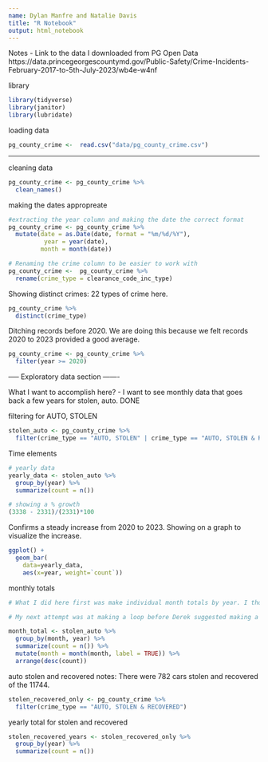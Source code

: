 ```yaml
---
name: Dylan Manfre and Natalie Davis
title: "R Notebook"
output: html_notebook
---
```


Notes
- Link to the data I downloaded from PG Open Data https://data.princegeorgescountymd.gov/Public-Safety/Crime-Incidents-February-2017-to-5th-July-2023/wb4e-w4nf

library
```r
library(tidyverse)
library(janitor)
library(lubridate)
```

loading data
```r
pg_county_crime <-  read.csv("data/pg_county_crime.csv")
```

______

cleaning data
```r
pg_county_crime <- pg_county_crime %>% 
  clean_names()

```
making the dates appropreate
```r

#extracting the year column and making the date the correct format
pg_county_crime <- pg_county_crime %>%
  mutate(date = as.Date(date, format = "%m/%d/%Y"),
          year = year(date),
         month = month(date))

# Renaming the crime column to be easier to work with
pg_county_crime <-  pg_county_crime %>% 
  rename(crime_type = clearance_code_inc_type)

```

Showing distinct crimes: 22 types of crime here.
```r
pg_county_crime %>% 
  distinct(crime_type)
```
Ditching records before 2020. We are doing this because we felt records 2020 to 2023 provided a good average.
```r

pg_county_crime <- pg_county_crime %>% 
  filter(year >= 2020)

```


----- Exploratory data section -------

What I want to accomplish here?
- I want to see monthly data that goes back a few years for stolen, auto. DONE

filtering for AUTO, STOLEN
```r
stolen_auto <- pg_county_crime %>% 
  filter(crime_type == "AUTO, STOLEN" | crime_type == "AUTO, STOLEN & RECOVERED" )
```
Time elements
```r
# yearly data
yearly_data <- stolen_auto %>%
  group_by(year) %>%
  summarize(count = n())

# showing a % growth
(3338 - 2331)/(2331)*100
```
Confirms a steady increase from 2020 to 2023. 
Showing on a graph to visualize the increase.
```r
ggplot() + 
  geom_bar(
    data=yearly_data, 
    aes(x=year, weight=`count`))
```
monthly totals

```r
# What I did here first was make individual month totals by year. I thought there was a condenced way to do this so I used Chat GPT to write this look to iterate over each year from 2017 to 2023. 

# My next attempt was at making a loop before Derek suggested making a month/year column

month_total <- stolen_auto %>% 
  group_by(month, year) %>% 
  summarize(count = n()) %>% 
  mutate(month = month(month, label = TRUE)) %>% 
  arrange(desc(count))
```
auto stolen and recovered notes: There were 782 cars stolen and recovered of the 11744.
```r
stolen_recovered_only <- pg_county_crime %>% 
  filter(crime_type == "AUTO, STOLEN & RECOVERED")
```
yearly total for stolen and recovered
```r

stolen_recovered_years <- stolen_recovered_only %>%
  group_by(year) %>%
  summarize(count = n())

```










